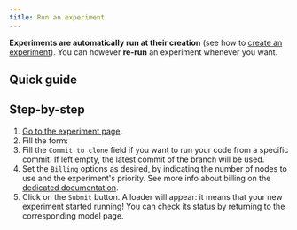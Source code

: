 ```yaml
---
title: Run an experiment
---
```


**Experiments are automatically run at their creation** (see how to [create an experiment](create-an-experiment)). You can however **re-run** an experiment whenever you want.

## Quick guide
<VideoPlayer src="https://cdn.csquare.run/docs/webm/re-run-an-experiment.webm" />

## Step-by-step
1. [Go to the experiment page](go-to-the-experiment-page).
2. Fill the form:
 1. Fill the `Commit to clone` field if you want to run your code from a specific commit. If left empty, the latest commit of the branch will be used.
 2. Set the `Billing` options as desired, by indicating the number of nodes to use and the experiment's priority. See more info about billing on the [dedicated documentation](../../datasets/resources/billing).
3. Click on the `Submit` button. A loader will appear: it means that your new experiment started running! You can check its status by returning to the corresponding model page.